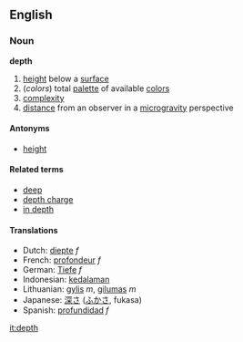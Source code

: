 ==English==
=== Noun ===
'''depth'''
#[[height]] below a [[surface]]
#(''colors'') total [[palette]] of available [[color]]s
#[[complexity]]
#[[distance]] from an observer in a [[microgravity]] perspective

====Antonyms====
*[[height]]

====Related terms====
*[[deep]]
*[[depth charge]]
*[[in depth]]

==== Translations ====
*Dutch: [[diepte]] ''f''
*French: [[profondeur]] ''f''
*German: [[Tiefe]] ''f''
*Indonesian: [[dalam|kedalaman]]
*Lithuanian: [[gylis]] ''m'', [[gilumas]] ''m''
*Japanese: [[深さ]] ([[ふかさ]], fukasa)
*Spanish: [[profundidad]] ''f''

[[it:depth]]